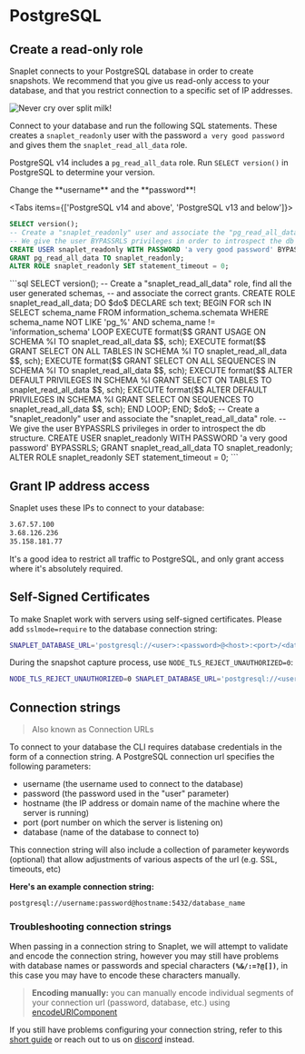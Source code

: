 
# PostgreSQL

## Create a read-only role

Snaplet connects to your PostgreSQL database in order to create snapshots. We recommend that you give us read-only access to your database, and that you restrict connection to a specific set of IP addresses.

![Never cry over split milk!](/guides/postgresql/snappy-spilt-milk.svg)

Connect to your database and run the following SQL statements. These creates a `snaplet_readonly` user with the password `a very good password` and gives them the `snaplet_read_all_data` role.

PostgreSQL v14 includes a `pg_read_all_data` role. Run `SELECT version()` in PostgreSQL to determine your version.

<Callout type="warning">
Change the **username** and the **password**!
</Callout>

<Tabs items={['PostgreSQL v14 and above', 'PostgreSQL v13 and below']}>
<Tab>
```sql
SELECT version();
-- Create a "snaplet_readonly" user and associate the "pg_read_all_data" role.
-- We give the user BYPASSRLS privileges in order to introspect the db structure.
CREATE USER snaplet_readonly WITH PASSWORD 'a very good password' BYPASSRLS;
GRANT pg_read_all_data TO snaplet_readonly;
ALTER ROLE snaplet_readonly SET statement_timeout = 0;
```
</Tab>
<Tab>
```sql
SELECT version();
-- Create a "snaplet_read_all_data" role, find all the user generated schemas,
-- and associate the correct grants.
CREATE ROLE snaplet_read_all_data;
DO $do$
DECLARE
    sch text;
BEGIN
    FOR sch IN SELECT schema_name FROM information_schema.schemata WHERE schema_name NOT LIKE 'pg_%' AND schema_name != 'information_schema'
    LOOP
        EXECUTE format($$ GRANT USAGE ON SCHEMA %I TO snaplet_read_all_data $$, sch);
        EXECUTE format($$ GRANT SELECT ON ALL TABLES IN SCHEMA %I TO snaplet_read_all_data $$, sch);
        EXECUTE format($$ GRANT SELECT ON ALL SEQUENCES IN SCHEMA %I TO snaplet_read_all_data $$, sch);
        EXECUTE format($$ ALTER DEFAULT PRIVILEGES IN SCHEMA %I GRANT SELECT ON TABLES TO snaplet_read_all_data $$, sch);
        EXECUTE format($$ ALTER DEFAULT PRIVILEGES IN SCHEMA %I GRANT SELECT ON SEQUENCES TO snaplet_read_all_data $$, sch);
    END LOOP;
END;
$do$;
-- Create a "snaplet_readonly" user and associate the "snaplet_read_all_data" role.
-- We give the user BYPASSRLS privileges in order to introspect the db structure.
CREATE USER snaplet_readonly WITH PASSWORD 'a very good password' BYPASSRLS;
GRANT snaplet_read_all_data TO snaplet_readonly;
ALTER ROLE snaplet_readonly SET statement_timeout = 0;
```
</Tab>
</Tabs>

## Grant IP address access

Snaplet uses these IPs to connect to your database:

```bash
3.67.57.100
3.68.126.236
35.158.181.77
```

It's a good idea to restrict all traffic to PostgreSQL, and only grant access where it's absolutely required.

## Self-Signed Certificates

To make Snaplet work with servers using self-signed certificates. Please add `sslmode=require` to the database connection string:

```bash >_&nbsp;terminal
SNAPLET_DATABASE_URL='postgresql://<user>:<password>@<host>:<port>/<database>?sslmode=required&ssl=true&sslmode=require' snaplet snapshot restore
```

During the snapshot capture process, use `NODE_TLS_REJECT_UNAUTHORIZED=0`:

```bash >_&nbsp;terminal
NODE_TLS_REJECT_UNAUTHORIZED=0 SNAPLET_DATABASE_URL='postgresql://<user>:<password>@<host>:<port>/<database>?sslmode=required&ssl=true&sslmode=require' snaplet snapshot capture
```

## Connection strings

> Also known as Connection URLs

To connect to your database the CLI requires database credentials in the form of a connection string. A PostgreSQL connection url specifies the following parameters:

- username (the username used to connect to the database)
- password (the password used in the "user" parameter)
- hostname (the IP address or domain name of the machine where the server is running)
- port (port number on which the server is listening on)
- database (name of the database to connect to)

This connection string will also include a collection of parameter keywords (optional) that allow adjustments of various aspects of the url (e.g. SSL, timeouts, etc)

**Here's an example connection string:**

```bash
postgresql://username:password@hostname:5432/database_name
```

### Troubleshooting connection strings

When passing in a connection string to Snaplet, we will attempt to validate and encode the connection string, however you may still have problems with database names or passwords and special characters **`(%&/:=?@[])`**, in this case you may have to encode these characters manually.

> **Encoding manually:** you can manually encode individual segments of your connection url (password, database, etc.) using [encodeURIComponent](https://developer.mozilla.org/en-US/docs/Web/JavaScript/Reference/Global_Objects/encodeURIComponent)

If you still have problems configuring your connection string, refer to this [short guide](https://www.prisma.io/dataguide/postgresql/short-guides/connection-uris) or reach out to us on [discord](https://app.snaplet.dev/chat) instead.